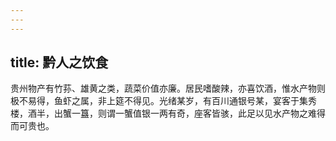 ```yaml
---
---
---
```

title: 黔人之饮食
---



贵州物产有竹荪、雄黄之类，蔬菜价值亦廉。居民嗜酸辣，亦喜饮酒，惟水产物则极不易得，鱼虾之属，非上筵不得见。光绪某岁，有百川通银号某，宴客于集秀楼，酒半，出蟹一簋，则谓一蟹值银一两有奇，座客皆骇，此足以见水产物之难得而可贵也。